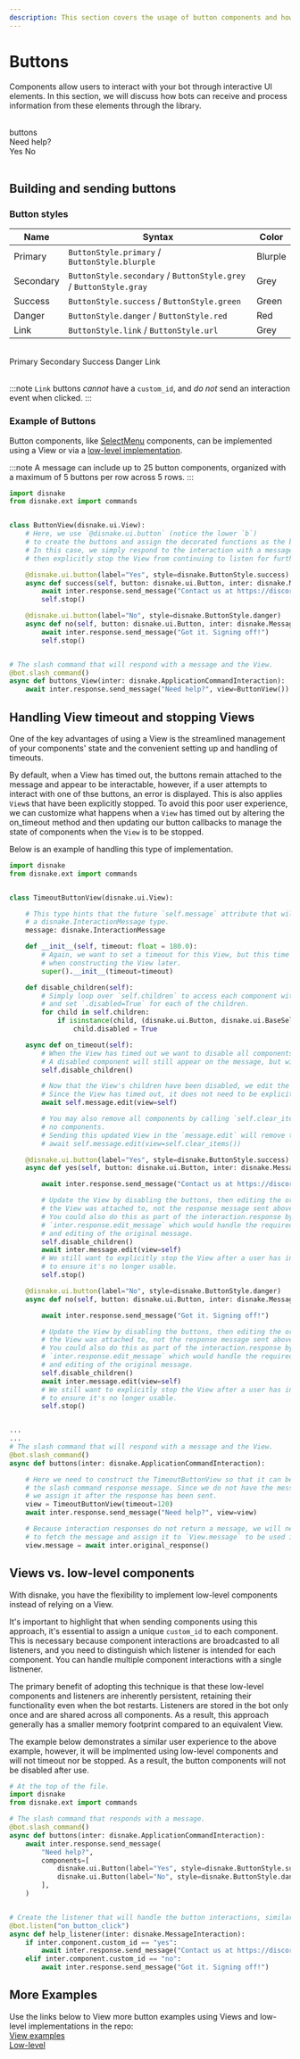 ```yaml
---
description: This section covers the usage of button components and how to implement them using Views and via low-level components.
---
```


# Buttons

Components allow users to interact with your bot through interactive UI elements. In this section, we will discuss how bots can receive and process information from these elements through the library.

<br />
<DiscordMessages>
	<DiscordMessage profile="bot">
		<div slot="interactions">
			<DiscordInteraction profile="user" command={true}>
				buttons
			</DiscordInteraction>
		</div>
		Need help?
		<div slot="actions">
			<DiscordButtons>
				<DiscordButton type="success">Yes</DiscordButton>
				<DiscordButton type="danger">No</DiscordButton>
			</DiscordButtons>
		</div>
	</DiscordMessage>
</DiscordMessages>
<br />

## Building and sending buttons

### Button styles

| Name      | Syntax                                                            | Color   |
| --------- | ----------------------------------------------------------------- | ------- |
| Primary   | `ButtonStyle.primary` / `ButtonStyle.blurple`                     | Blurple |
| Secondary | `ButtonStyle.secondary` / `ButtonStyle.grey` / `ButtonStyle.gray` | Grey    |
| Success   | `ButtonStyle.success` / `ButtonStyle.green `                      | Green   |
| Danger    | `ButtonStyle.danger` / `ButtonStyle.red`                          | Red     |
| Link      | `ButtonStyle.link` / `ButtonStyle.url`                            | Grey    |

<br />
<DiscordMessages>
	<DiscordMessage profile="bot">
		<div slot="actions">
			<DiscordButtons>
				<DiscordButton type="primary">Primary</DiscordButton>
				<DiscordButton type="secondary">Secondary</DiscordButton>
				<DiscordButton type="success">Success</DiscordButton>
				<DiscordButton type="danger">Danger</DiscordButton>
				<DiscordButton type="link" url="https://guide.disnake.dev/">
					Link
				</DiscordButton>
			</DiscordButtons>
		</div>
	</DiscordMessage>
</DiscordMessages>
<br />

:::note
`Link` buttons _cannot_ have a `custom_id`, and _do not_ send an interaction event when clicked.
:::

### Example of Buttons

Button components, like [SelectMenu](select-menus.mdx) components, can be implemented using a <DocsLink reference="disnake.ui.View">View</DocsLink>
or via a [low-level implementation](#Views-vs-low-level-components).

:::note
A message can include up to 25 button components, organized with a maximum of 5 buttons per row across 5 rows.
:::

```python title="button_view.py"
import disnake
from disnake.ext import commands


class ButtonView(disnake.ui.View):
    # Here, we use `@disnake.ui.button` (notice the lower `b`)
    # to create the buttons and assign the decorated functions as the button callbacks.
    # In this case, we simply respond to the interaction with a message
    # then explicitly stop the View from continuing to listen for further interactions.

    @disnake.ui.button(label="Yes", style=disnake.ButtonStyle.success)
    async def success(self, button: disnake.ui.Button, inter: disnake.MessageInteraction):
        await inter.response.send_message("Contact us at https://discord.gg/disnake!")
        self.stop()

    @disnake.ui.button(label="No", style=disnake.ButtonStyle.danger)
    async def no(self, button: disnake.ui.Button, inter: disnake.MessageInteraction):
        await inter.response.send_message("Got it. Signing off!")
        self.stop()


# The slash command that will respond with a message and the View.
@bot.slash_command()
async def buttons_View(inter: disnake.ApplicationCommandInteraction):
    await inter.response.send_message("Need help?", view=ButtonView())
```

## Handling View timeout and stopping Views

One of the key advantages of using a <DocsLink reference="disnake.ui.View">View</DocsLink> is the streamlined management
of your components' state and the convenient setting up and handling of timeouts.

By default, when a View has timed out, the buttons remain attached to the message and appear to be interactable, however, if a user attempts to
interact with one of thse buttons, an error is displayed. This is also applies `View`s that have been explicitly stopped. To avoid this poor
user experience, we can customize what happens when a `View` has timed out by altering the <DocsLink reference="disnake.ui.View.on_timeout">on_timeout</DocsLink>
method and then updating our button callbacks to manage the state of components when the `View` is to be stopped.

Below is an example of handling this type of implementation.

```python title="timeout.py"
import disnake
from disnake.ext import commands


class TimeoutButtonView(disnake.ui.View):

    # This type hints that the future `self.message` attribute that will be accessed is
    # a disnake.InteractionMessage type.
    message: disnake.InteractionMessage

    def __init__(self, timeout: float = 180.0):
        # Again, we want to set a timeout for this View, but this time we will assign it
        # when constructing the View later.
        super().__init__(timeout=timeout)

    def disable_children(self):
        # Simply loop over `self.children` to access each component within the View
        # and set `.disabled=True` for each of the children.
        for child in self.children:
            if isinstance(child, (disnake.ui.Button, disnake.ui.BaseSelect)):
                child.disabled = True

    async def on_timeout(self):
        # When the View has timed out we want to disable all components associated with this View.
        # A disabled component will still appear on the message, but will be greyed and non-interactable.
        self.disable_children()

        # Now that the View's children have been disabled, we edit the message by sending the updated View.
        # Since the View has timed out, it does not need to be explicitly stopped.
        await self.message.edit(view=self)

        # You may also remove all components by calling `self.clear_items()` which returns the View with
        # no components.
        # Sending this updated View in the `message.edit` will remove the components from the message.
        # await self.message.edit(view=self.clear_items())

    @disnake.ui.button(label="Yes", style=disnake.ButtonStyle.success)
    async def yes(self, button: disnake.ui.Button, inter: disnake.MessageInteraction):

        await inter.response.send_message("Contact us at https://discord.gg/disnake!")

        # Update the View by disabling the buttons, then editing the original message
        # the View was attached to, not the response message sent above.
        # You could also do this as part of the interaction.response by using
        # `inter.response.edit_message` which would handle the required response
        # and editing of the original message.
        self.disable_children()
        await inter.message.edit(view=self)
        # We still want to explicitly stop the View after a user has interacted
        # to ensure it's no longer usable.
        self.stop()

    @disnake.ui.button(label="No", style=disnake.ButtonStyle.danger)
    async def no(self, button: disnake.ui.Button, inter: disnake.MessageInteraction):

        await inter.response.send_message("Got it. Signing off!")

        # Update the View by disabling the buttons, then editing the original message
        # the View was attached to, not the response message sent above.
        # You could also do this as part of the interaction.response by using
        # `inter.response.edit_message` which would handle the required response
        # and editing of the original message.
        self.disable_children()
        await inter.message.edit(view=self)
        # We still want to explicitly stop the View after a user has interacted
        # to ensure it's no longer usable.
        self.stop()


...
...
# The slash command that will respond with a message and the View.
@bot.slash_command()
async def buttons(inter: disnake.ApplicationCommandInteraction):

    # Here we need to construct the TimeoutButtonView so that it can be sent with
    # the slash command response message. Since we do not have the message object yet,
    # we assign it after the response has been sent.
    view = TimeoutButtonView(timeout=120)
    await inter.response.send_message("Need help?", view=view)

    # Because interaction responses do not return a message, we will need
    # to fetch the message and assign it to `View.message` to be used if `on_timeout` is called.
    view.message = await inter.original_response()
```

## Views vs. low-level components

With disnake, you have the flexibility to implement low-level components instead of relying on a <DocsLink reference="disnake.ui.View">View</DocsLink>.

It's important to highlight that when sending components using this approach, it's essential to assign a unique `custom_id` to each component.
This is necessary because component interactions are broadcasted to all listeners, and you need to distinguish which listener is intended for
each component. You can handle multiple component interactions with a single listnener.

The primary benefit of adopting this technique is that these low-level components and listeners are inherently persistent, retaining their
functionality even when the bot restarts. Listeners are stored in the bot only once and are shared across all components. As a result, this
approach generally has a smaller memory footprint compared to an equivalent View.

The example below demonstrates a similar user experience to the above example, however, it will be implmented using low-level components
and will not timeout nor be stopped. As a result, the button components will not be disabled after use.

```python title="buttons.py"
# At the top of the file.
import disnake
from disnake.ext import commands

# The slash command that responds with a message.
@bot.slash_command()
async def buttons(inter: disnake.ApplicationCommandInteraction):
    await inter.response.send_message(
        "Need help?",
        components=[
            disnake.ui.Button(label="Yes", style=disnake.ButtonStyle.success, custom_id="yes"),
            disnake.ui.Button(label="No", style=disnake.ButtonStyle.danger, custom_id="no"),
        ],
    )


# Create the listener that will handle the button interactions, similarly to the callbacks used above.
@bot.listen("on_button_click")
async def help_listener(inter: disnake.MessageInteraction):
    if inter.component.custom_id == "yes":
        await inter.response.send_message("Contact us at https://discord.gg/disnake!")
    elif inter.component.custom_id == "no":
        await inter.response.send_message("Got it. Signing off!")
```

## More Examples

Use the links below to View more button examples using Views and low-level implementations in the repo:  
[View examples](https://github.com/DisnakeDev/disnake/tree/master/examples/views/button)  
[Low-level](https://github.com/DisnakeDev/disnake/blob/master/examples/interactions/low_level_components.py)
